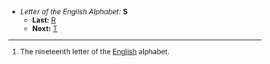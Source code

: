 *''Letter of the English Alphabet:'' '''S'''
**'''Last:''' [[R]]
**'''Next:''' [[T]]
----

#The nineteenth letter of the [[English]] alphabet.